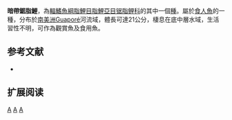 {{Speciesbox 
| genus = Serrasalmus
| species = spilopleura
| status = NE
| status_system = IUCN3.1
| authority =  [[Kner|Kner]], 1858
| synonyms = *''Pygocentrus dulcis''<br /><small>Kner, 1860</small>
}}
'''暗帶鋸脂鯉'''，為[[輻鰭魚綱|輻鰭魚綱]][[脂鯉目|脂鯉目]][[脂鯉亞目|脂鯉亞目]][[锯脂鲤科|锯脂鲤科]]的其中一個[[種|種]]。屬於[[食人魚|食人魚]]的一種，分布於[[南美洲|南美洲]]Guaporé河流域，體長可達21公分，棲息在底中層水域，生活習性不明，可作為觀賞魚及食用魚。

==参考文献==
{{refbegin}}
*{{FishBase_species|genus=Serrasalmus|species=spilopleura|year=2014|month=1}}
{{refend}}

== 扩展阅读 ==
{{refbegin}}
{{wikispecies-inline|Serrasalmus spilopleura|暗帶鋸脂鯉}}
{{refend}}

{{Taxonbar|from=Q1161853}}

[[Category:觀賞魚|A]]
[[Category:食用魚|A]]
[[Category:鋸脂鯉屬|A]]


{{魚類小作品}}